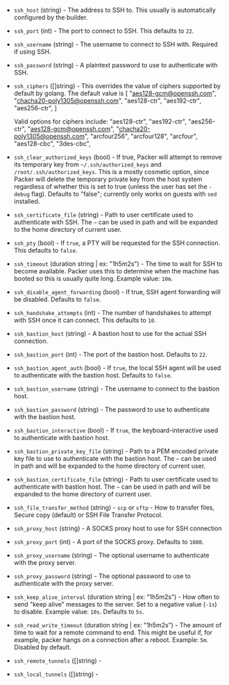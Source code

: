 <!-- Code generated from the comments of the SSH struct in helper/communicator/config.go; DO NOT EDIT MANUALLY -->

-   `ssh_host` (string) - The address to SSH to. This usually is automatically configured by the
    builder.
    
-   `ssh_port` (int) - The port to connect to SSH. This defaults to `22`.
    
-   `ssh_username` (string) - The username to connect to SSH with. Required if using SSH.
    
-   `ssh_password` (string) - A plaintext password to use to authenticate with SSH.
    
-   `ssh_ciphers` ([]string) - This overrides the value of ciphers supported by default by golang.
    The default value is [
      "aes128-gcm@openssh.com",
      "chacha20-poly1305@openssh.com",
      "aes128-ctr", "aes192-ctr", "aes256-ctr",
    ]
    
    Valid options for ciphers include:
    "aes128-ctr", "aes192-ctr", "aes256-ctr", "aes128-gcm@openssh.com",
    "chacha20-poly1305@openssh.com",
    "arcfour256", "arcfour128", "arcfour", "aes128-cbc", "3des-cbc",
    
-   `ssh_clear_authorized_keys` (bool) - If true, Packer will attempt to remove its temporary key from
    `~/.ssh/authorized_keys` and `/root/.ssh/authorized_keys`. This is a
    mostly cosmetic option, since Packer will delete the temporary private
    key from the host system regardless of whether this is set to true
    (unless the user has set the `-debug` flag). Defaults to "false";
    currently only works on guests with `sed` installed.
    
-   `ssh_certificate_file` (string) - Path to user certificate used to authenticate with SSH.
    The `~` can be used in path and will be expanded to the
    home directory of current user.
    
-   `ssh_pty` (bool) - If `true`, a PTY will be requested for the SSH connection. This defaults
    to `false`.
    
-   `ssh_timeout` (duration string | ex: "1h5m2s") - The time to wait for SSH to become available. Packer uses this to
    determine when the machine has booted so this is usually quite long.
    Example value: `10m`.
    
-   `ssh_disable_agent_forwarding` (bool) - If true, SSH agent forwarding will be disabled. Defaults to `false`.
    
-   `ssh_handshake_attempts` (int) - The number of handshakes to attempt with SSH once it can connect. This
    defaults to `10`.
    
-   `ssh_bastion_host` (string) - A bastion host to use for the actual SSH connection.
    
-   `ssh_bastion_port` (int) - The port of the bastion host. Defaults to `22`.
    
-   `ssh_bastion_agent_auth` (bool) - If `true`, the local SSH agent will be used to authenticate with the
    bastion host. Defaults to `false`.
    
-   `ssh_bastion_username` (string) - The username to connect to the bastion host.
    
-   `ssh_bastion_password` (string) - The password to use to authenticate with the bastion host.
    
-   `ssh_bastion_interactive` (bool) - If `true`, the keyboard-interactive used to authenticate with bastion host.
    
-   `ssh_bastion_private_key_file` (string) - Path to a PEM encoded private key file to use to authenticate with the
    bastion host. The `~` can be used in path and will be expanded to the
    home directory of current user.
    
-   `ssh_bastion_certificate_file` (string) - Path to user certificate used to authenticate with bastion host.
    The `~` can be used in path and will be expanded to the
    home directory of current user.
    
-   `ssh_file_transfer_method` (string) - `scp` or `sftp` - How to transfer files, Secure copy (default) or SSH
    File Transfer Protocol.
    
-   `ssh_proxy_host` (string) - A SOCKS proxy host to use for SSH connection
    
-   `ssh_proxy_port` (int) - A port of the SOCKS proxy. Defaults to `1080`.
    
-   `ssh_proxy_username` (string) - The optional username to authenticate with the proxy server.
    
-   `ssh_proxy_password` (string) - The optional password to use to authenticate with the proxy server.
    
-   `ssh_keep_alive_interval` (duration string | ex: "1h5m2s") - How often to send "keep alive" messages to the server. Set to a negative
    value (`-1s`) to disable. Example value: `10s`. Defaults to `5s`.
    
-   `ssh_read_write_timeout` (duration string | ex: "1h5m2s") - The amount of time to wait for a remote command to end. This might be
    useful if, for example, packer hangs on a connection after a reboot.
    Example: `5m`. Disabled by default.
    
-   `ssh_remote_tunnels` ([]string) - 
-   `ssh_local_tunnels` ([]string) - 